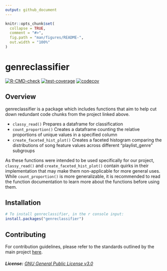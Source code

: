 ```yaml
---
output: github_document
---
```


<!-- README.md is generated from README.Rmd. Please edit that file -->

```r
knitr::opts_chunk$set(
  collapse = TRUE,
  comment = "#>",
  fig.path = "man/figures/README-",
  out.width = "100%"
)
```

# genreclassifier

<!-- badges: start -->
  [![R-CMD-check](https://github.com/DSCI-310/dsci-310-group-04-pkg/workflows/R-CMD-check/badge.svg)](https://github.com/DSCI-310/dsci-310-group-04-pkg/actions)
  [![test-coverage](https://github.com/DSCI-310/dsci-310-group-04-pkg/workflows/test-coverage/badge.svg)](https://github.com/DSCI-310/dsci-310-group-04-pkg/actions)
  [![codecov](https://codecov.io/gh/DSCI-310/dsci-310-group-04-pkg/branch/main/graph/badge.svg?token=Hx34xKHsz9)](https://codecov.io/gh/DSCI-310/dsci-310-group-04-pkg)
<!-- badges: end -->

## Overview 

genreclassifier is a package which includes functions that aim to help cut down redundant code chunks from the project linked above. 

- `classy_read()` Prepares a dataframe for classification
- `count_proportion()` Creates a dataframe counting the relative proportions of unique values in a specified column
- `create_faceted_hist_plot()` Creates a faceted histogram comparing the distributions of song feature values across different "playlist_genre" subgroups 

As these functions were intended to be used specifically for our project, `classy_read()` and `create_faceted_hist_plot()` contain quirks in their implementation that may make them non-applicable for more general uses. While `count_proportion()` is more generalizable, it is recommended to read the function documentation to learn more about the functions before using them.

## Installation
```r
# To install genreclassifier, in the r console input:
install.packages("genreclassifier")
```

## Contributing 

For contribution guidelines, please refer to the standards outlined by the main project [here](https://github.com/annabelle-ep/dsci-310-group-04/blob/main/CONTRIBUTING.md).

###### **License:** [GNU General Public License v3.0](https://www.gnu.org/licenses/gpl-3.0.en.html)

